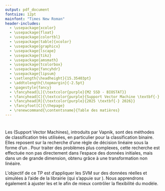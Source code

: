 ```yaml
---
output: pdf_document
fontsize: 12pt
mainfont: "Times New Roman"
header-includes:
  - \usepackage{xcolor}
  - \usepackage{float}
  - \usepackage{colortbl}
  - \usepackage[table]{xcolor}
  - \usepackage{graphicx}
  - \usepackage{lscape}
  - \usepackage{tikz}
  - \usepackage{amsmath}
  - \usepackage{tcolorbox}
  - \usepackage{fancyhdr}
  - \usepackage{lipsum}
  - \setlength{\headheight}{15.35403pt}
  - \addtolength{\topmargin}{-2.5pt}
  - \pagestyle{fancy}
  - \fancyhead[L]{\textcolor{purple}{M2 SSD - BIOSTAT}}
  - \fancyhead[C]{\textcolor{purple}{Support Vector Machine \textbf{-} HAX908X}}
  - \fancyhead[R]{\textcolor{purple}{2025 \textbf{-} 2026}}
  - \fancyfoot[C]{\thepage}
  - \renewcommand{\contentsname}{Table des matières}
---
```


\begin{titlepage}
\definecolor{umcolor}{RGB}{85, 37, 130}

\begin{center}

% Logo en haut
\includegraphics[width=0.3\linewidth]{vis/logo_m.png}\\[1.5cm]

% Université et département
{\Large \textsc{Université de Montpellier}}\\[0.2cm]
{\large Département de Mathématiques Appliquées}\\[1.5cm]

% Encadré du titre
\tcbset{colback=pink!20, colframe=umcolor, width=\textwidth, arc=3mm, boxrule=0.8mm}
\begin{tcolorbox}
    \centering
    {\huge \bfseries TP3 : Support Vector Machine}\\[0.3cm]
    {\large \textit{Apprentissage Statistique — HAX907X}}
\end{tcolorbox}

\vfill

% Auteur
\begin{flushright}
    \textbf{Réalisé par :}\\
    ATTOUMANI Ibrahim
\end{flushright}

\vfill

% Bas de page
\includegraphics[width=0.25\linewidth]{vis/ssd_biostat.png}\\[0.3cm]
{\Large Année Universitaire 2025 -- 2026}

\end{center}
\end{titlepage}

\thispagestyle{empty}
\definecolor{navy}{RGB}{11, 11, 69}
\definecolor{picker}{RGB}{235, 153, 30}

\newpage
\thispagestyle{empty}
\tableofcontents
\newpage

# \textcolor{red}{Introduction}

Les \textbf{SVM} (Support Vector Machines), introduits par Vapnik, sont des méthodes de classification très utilisées, en particulier pour la classification binaire. Elles reposent sur la recherche d’une règle de décision linéaire sous la forme d’un \textbf{hyperplan séparateur}. Pour traiter des problèmes plus complexes, cette recherche est effectuée non pas directement dans l’espace des données initiales, mais dans un \textbf{espace de caractéristiques} de grande dimension, obtenu grâce à une transformation non linéaire.

L’objectif de ce TP est d’appliquer les SVM sur des données réelles et simulées à l’aide de la librairie \texttt{scikit-learn} (qui s’appuie sur \texttt{libsvm}). Nous apprendrons également à ajuster les \textbf{hyperparamètres} et le \textbf{choix du noyau} afin de mieux contrôler la flexibilité du modèle.


# \textcolor{red}{Annexe}



\begin{thebibliography}{9}

\bibitem{scikit-learn}
scikit-learn developers.  
\textit{Support Vector Machines — scikit-learn documentation}.  
\url{http://scikit-learn.org/stable/modules/svm.html}.  
Consulté le 24 septembre 2025.

\bibitem{wiki-en}
Wikipedia.  
\textit{Support vector machine}.  
\url{http://en.wikipedia.org/wiki/Support_vector_machine}.  
Consulté le 24 septembre 2025.

\bibitem{wiki-fr}
Wikipédia.  
\textit{Machine à vecteurs de support}.  
\url{http://fr.wikipedia.org/wiki/Machine_%C3%A0_vecteurs_de_support}.  
Consulté le 24 septembre 2025.

\end{thebibliography}